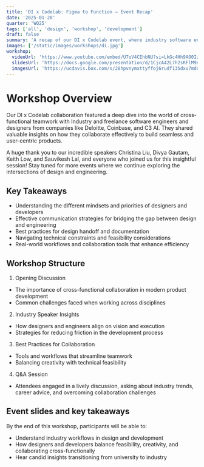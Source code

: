 ```yaml
---
title: 'DI x Codelab: Figma to Function – Event Recap'
date: '2025-01-28'
quarter: 'WQ25'
tags: ['all', 'design', 'workshop', 'development']
draft: false
summary: 'A recap of our DI x Codelab event, where industry software engineers and designers shared insights on cross-functional collaboration and best practices.'
images: ['/static/images/workshops/di.jpg']
workshop:
  videoUrl: 'https://www.youtube.com/embed/U7oV4CEhbNU?si=LkGc4Hh9AO0IzqEr'
  slidesUrl: 'https://docs.google.com/presentation/d/1CjcA42L7h2sRFlM9nqdWGct80wQWu5kPUb2VGJKwyOQ/edit#slide=id.g1e7546e4360_0_19'
  imagesUrl: 'https://ucdavis.box.com/s/28hpvnymxttyffoj6rudf135dxv7mdo0'
---
```


# Workshop Overview

Our DI x Codelab collaboration featured a deep dive into the world of cross-functional teamwork with Industry and freelance software engineers and designers from companies like Deloitte, Coinbase, and C3 AI. They shared valuable insights on how they collaborate effectively to build seamless and user-centric products.

A huge thank you to our incredible speakers Christina Liu, Divya Gautam, Keith Low, and Sauvikesh Lal, and everyone who joined us for this insightful session! Stay tuned for more events where we continue exploring the intersections of design and engineering.

## Key Takeaways

- Understanding the different mindsets and priorities of designers and developers
- Effective communication strategies for bridging the gap between design and engineering
- Best practices for design handoff and documentation
- Navigating technical constraints and feasibility considerations
- Real-world workflows and collaboration tools that enhance efficiency

## Workshop Structure

1. Opening Discussion

- The importance of cross-functional collaboration in modern product development
- Common challenges faced when working across disciplines

2. Industry Speaker Insights

- How designers and engineers align on vision and execution
- Strategies for reducing friction in the development process

3. Best Practices for Collaboration

- Tools and workflows that streamline teamwork
- Balancing creativity with technical feasibility

4. Q&A Session

- Attendees engaged in a lively discussion, asking about industry trends, career advice, and overcoming collaboration challenges

## Event slides and key takeaways

By the end of this workshop, participants will be able to:

- Understand industry workflows in design and development
- How designers and developers balance feasibility, creativity, and collaborating cross-functionally
- Hear candid insights transitioning from university to industry
